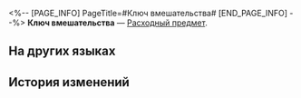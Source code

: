 <%-- [PAGE_INFO]
PageTitle=#Ключ вмешательства#
[END_PAGE_INFO] --%>
{{Предмет Инфобокс
|id          = 239
|Изображение = Предмет Ключ вмешательства.png
|Тип         = Расходный предмет
|Инвентарь   = Ценные предметы
|Редкость    = 5
|Эффект      = 
|Описание    = При перераспределении улучшений дополнительных характеристик Реликвий 5★ с помощью кости вероятностей можно пометить одну дополнительную характеристику как игнорируемую, и она не будет усилена при повторном броске.
}}
{{Описание|Интегральная схема ключа шифрования работает на полную мощность, создавая помехи, которые перехватывают бесчисленные лучи света и меняют их траекторию. На информационном экране, охватывающем всё небо, появляется небольшая чёрная зона, место, которое даже судьбе нужно избегать.<br /><br />''«В потоке вероятностей появилась диссонирующая нота. Она не хочет плыть по течению, и, словно гвоздь, вонзилась в самую суть судьбы».''}}
'''Ключ вмешательства''' — [[Расходный предмет]].

==На других языках==
{{На других языках
|en   = Interference Key
|zhs  = 干涉密钥
|zht  = 干涉金鑰
|ja   = 干渉暗号キー
|ko   = 간섭 암호키
|es   = Llave de interferencia
|fr   = Clé d'interférence
|ru   = Ключ вмешательства
|th   = คีย์เข้ารหัสแทรกแซง
|vi   = Khóa Mã Hóa Can Thiệp
|de   = Interferenzschlüssel
|id   = Interference Key
|pt   = Chave de Interferência
}}

==История изменений==
{{История изменений|3.6}}